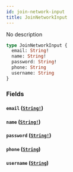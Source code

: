 ```yaml
---
id: join-network-input
title: JoinNetworkInput
---
```


No description

```graphql
type JoinNetworkInput {
  email: String!
  name: String!
  password: String!
  phone: String
  username: String
}
```

### Fields

#### `email` ([`String!`](/graphql/scalars/string))

#### `name` ([`String!`](/graphql/scalars/string))

#### `password` ([`String!`](/graphql/scalars/string))

#### `phone` ([`String`](/graphql/scalars/string))

#### `username` ([`String`](/graphql/scalars/string))
